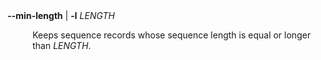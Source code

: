 **\--min-length** | **-l** _LENGTH_

: Keeps sequence records whose sequence length is equal or longer than _LENGTH_.
